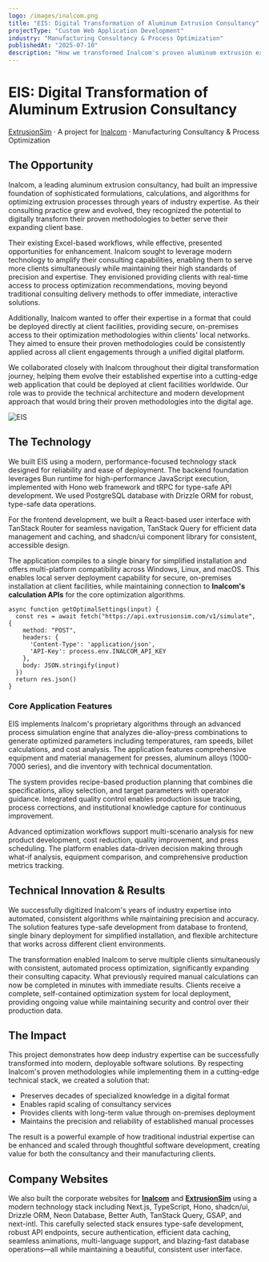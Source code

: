 ```yaml
---
logo: /images/inalcom.png
title: "EIS: Digital Transformation of Aluminum Extrusion Consultancy"
projectType: "Custom Web Application Development"
industry: "Manufacturing Consultancy & Process Optimization"
publishedAt: "2025-07-10"
description: "How we transformed Inalcom's proven aluminum extrusion expertise into a modern, deployable web application for their global client base."
---
```


# EIS: Digital Transformation of Aluminum Extrusion Consultancy

[ExtrusionSim](https://extrusionsim.com) · A project for [Inalcom](https://inalcocompany.com) · Manufacturing Consultancy & Process Optimization

## The Opportunity

Inalcom, a leading aluminum extrusion consultancy, had built an impressive foundation of sophisticated formulations, calculations, and algorithms for optimizing extrusion processes through years of industry expertise. As their consulting practice grew and evolved, they recognized the potential to digitally transform their proven methodologies to better serve their expanding client base.

Their existing Excel-based workflows, while effective, presented opportunities for enhancement. Inalcom sought to leverage modern technology to amplify their consulting capabilities, enabling them to serve more clients simultaneously while maintaining their high standards of precision and expertise. They envisioned providing clients with real-time access to process optimization recommendations, moving beyond traditional consulting delivery methods to offer immediate, interactive solutions.

Additionally, Inalcom wanted to offer their expertise in a format that could be deployed directly at client facilities, providing secure, on-premises access to their optimization methodologies within clients' local networks. They aimed to ensure their proven methodologies could be consistently applied across all client engagements through a unified digital platform.

We collaborated closely with Inalcom throughout their digital transformation journey, helping them evolve their established expertise into a cutting-edge web application that could be deployed at client facilities worldwide. Our role was to provide the technical architecture and modern development approach that would bring their proven methodologies into the digital age.

![EIS](/images/extrusionsim.webp)

## The Technology

We built EIS using a modern, performance-focused technology stack designed for reliability and ease of deployment. The backend foundation leverages Bun runtime for high-performance JavaScript execution, implemented with Hono web framework and tRPC for type-safe API development. We used PostgreSQL database with Drizzle ORM for robust, type-safe data operations.

For the frontend development, we built a React-based user interface with TanStack Router for seamless navigation, TanStack Query for efficient data management and caching, and shadcn/ui component library for consistent, accessible design.

The application compiles to a single binary for simplified installation and offers multi-platform compatibility across Windows, Linux, and macOS. This enables local server deployment capability for secure, on-premises installation at client facilities, while maintaining connection to **Inalcom's calculation APIs** for the core optimization algorithms.

```
async function getOptimalSettings(input) {
  const res = await fetch("https://api.extrusionsim.com/v1/simulate", {
    method: "POST",
    headers: {
      'Content-Type': 'application/json',
      'API-Key': process.env.INALCOM_API_KEY
    },
    body: JSON.stringify(input)
  })
  return res.json()
}
```

### Core Application Features

EIS implements Inalcom's proprietary algorithms through an advanced process simulation engine that analyzes die-alloy-press combinations to generate optimized parameters including temperatures, ram speeds, billet calculations, and cost analysis. The application features comprehensive equipment and material management for presses, aluminum alloys (1000-7000 series), and die inventory with technical documentation.

The system provides recipe-based production planning that combines die specifications, alloy selection, and target parameters with operator guidance. Integrated quality control enables production issue tracking, process corrections, and institutional knowledge capture for continuous improvement.

Advanced optimization workflows support multi-scenario analysis for new product development, cost reduction, quality improvement, and press scheduling. The platform enables data-driven decision making through what-if analysis, equipment comparison, and comprehensive production metrics tracking.

## Technical Innovation & Results

We successfully digitized Inalcom's years of industry expertise into automated, consistent algorithms while maintaining precision and accuracy. The solution features type-safe development from database to frontend, single binary deployment for simplified installation, and flexible architecture that works across different client environments.

The transformation enabled Inalcom to serve multiple clients simultaneously with consistent, automated process optimization, significantly expanding their consulting capacity. What previously required manual calculations can now be completed in minutes with immediate results. Clients receive a complete, self-contained optimization system for local deployment, providing ongoing value while maintaining security and control over their production data.

## The Impact

This project demonstrates how deep industry expertise can be successfully transformed into modern, deployable software solutions. By respecting Inalcom's proven methodologies while implementing them in a cutting-edge technical stack, we created a solution that:

- Preserves decades of specialized knowledge in a digital format
- Enables rapid scaling of consultancy services
- Provides clients with long-term value through on-premises deployment
- Maintains the precision and reliability of established manual processes

The result is a powerful example of how traditional industrial expertise can be enhanced and scaled through thoughtful software development, creating value for both the consultancy and their manufacturing clients.

## Company Websites

We also built the corporate websites for **[Inalcom](https://inalcocompany.com)** and **[ExtrusionSim](https://extrusionsim.com)** using a modern technology stack including Next.js, TypeScript, Hono, shadcn/ui, Drizzle ORM, Neon Database, Better Auth, TanStack Query, GSAP, and next-intl. This carefully selected stack ensures type-safe development, robust API endpoints, secure authentication, efficient data caching, seamless animations, multi-language support, and blazing-fast database operations—all while maintaining a beautiful, consistent user interface. 